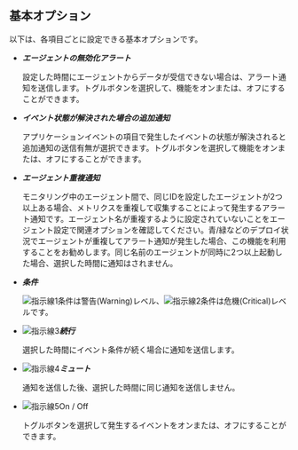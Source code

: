 ## 基本オプション

以下は、各項目ごとに設定できる基本オプションです。

- **_エージェントの無効化アラート_**

  設定した時間にエージェントからデータが受信できない場合は、アラート通知を送信します。トグルボタンを選択して、機能をオンまたは、オフにすることができます。

- **_イベント状態が解決された場合の追加通知_**

  アプリケーションイベントの項目で発生したイベントの状態が解決されると追加通知の送信有無が選択できます。トグルボタンを選択して機能をオンまたは、オフにすることができます。

- **_エージェント重複通知_**

  モニタリング中のエージェント間で、同じIDを設定したエージェントが2つ以上ある場合、メトリクスを重複して収集することによって発生するアラート通知です。エージェント名が重複するように設定されていないことをエージェント設定で関連オプションを確認してください。青/緑などのデプロイ状況でエージェントが重複してアラート通知が発生した場合、この機能を利用することをお勧めします。同じ名前のエージェントが同時に2つ以上起動した場合、選択した時間に通知はされません。

- **_条件_**

  ![指示線1](/img/number-01.png)条件は<span class='slow'>警告(Warning)</span>レベル、![指示線2](/img/number-02.png)条件は<span class='vslow'>危機(Critical)</span>レベルです。

- ![指示線3](/img/number-03.png)**_続行_**

  選択した時間にイベント条件が続く場合に通知を送信します。

- ![指示線4](/img/number-04.png)**_ミュート_**

  通知を送信した後、選択した時間に同じ通知を送信しません。

- ![指示線5](/img/number-05.png)On / Off

  トグルボタンを選択して発生するイベントをオンまたは、オフにすることができます。 

